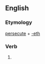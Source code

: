 ==English==

===Etymology===
[[persecute]] + [[-eth]]

===Verb===
{{infl|en|verb form}}

# {{archaic third-person singular of|persecute}}